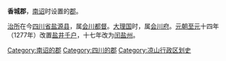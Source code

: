 {{Distinguish|香城 (虛構城市)}}
'''香城郡'''，[[南诏|南诏]]时设置的[[郡|郡]]。

[[治所|治所]]在今[[四川省|四川省]][[盐源县|盐源县]]，属[[会川都督|会川都督]]。[[大理国|大理国]]时，属[[会川府|会川府]]。[[元朝|元朝]][[至元_(忽必烈)|至元]]十四年（1277年）改置[[盐井千户|盐井千户]]，十七年改为[[闰盐州|闰盐州]]。

{{四川行政区划小作品}}
{{DEFAULTSORT:X}}
[[Category:南诏的郡|Category:南诏的郡]] 
[[Category:四川的郡|Category:四川的郡]]
[[Category:凉山行政区划史|Category:凉山行政区划史]]
